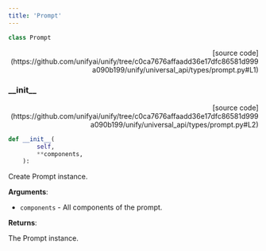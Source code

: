 ```yaml
---
title: 'Prompt'
---
```


```python
class Prompt
```

<p align="right">[source code](https://github.com/unifyai/unify/tree/c0ca7676affaadd36e17dfc86581d999a090b199/unify/universal_api/types/prompt.py#L1)</p>



### \_\_init\_\_

<p align="right">[source code](https://github.com/unifyai/unify/tree/c0ca7676affaadd36e17dfc86581d999a090b199/unify/universal_api/types/prompt.py#L2)</p>

```python
def __init__(
        self,
        **components,
    ):
```

Create Prompt instance.

**Arguments**:

- `components` - All components of the prompt.



**Returns**:

The Prompt instance.